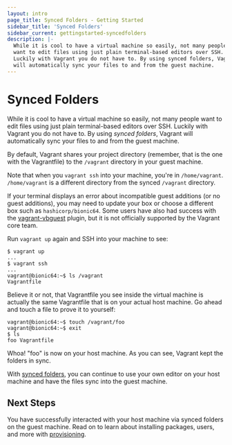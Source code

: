 ```yaml
---
layout: intro
page_title: Synced Folders - Getting Started
sidebar_title: 'Synced Folders'
sidebar_current: gettingstarted-syncedfolders
description: |-
  While it is cool to have a virtual machine so easily, not many people
  want to edit files using just plain terminal-based editors over SSH.
  Luckily with Vagrant you do not have to. By using synced folders, Vagrant
  will automatically sync your files to and from the guest machine.
---
```


# Synced Folders

While it is cool to have a virtual machine so easily, not many people
want to edit files using just plain terminal-based editors over SSH.
Luckily with Vagrant you do not have to. By using _synced folders_, Vagrant
will automatically sync your files to and from the guest machine.

By default, Vagrant shares your project directory (remember, that is the
one with the Vagrantfile) to the `/vagrant` directory in your guest machine.

Note that when you `vagrant ssh` into your machine, you're in `/home/vagrant`.
`/home/vagrant` is a different directory from the synced `/vagrant` directory.

If your terminal displays an error about incompatible guest additions (or no
guest additions), you may need to update your box or choose a different box such
as `hashicorp/bionic64`. Some users have also had success with the
[vagrant-vbguest](https://github.com/dotless-de/vagrant-vbguest) plugin, but it
is not officially supported by the Vagrant core team.

Run `vagrant up` again and SSH into your machine to see:

```shell-session
$ vagrant up
...
$ vagrant ssh
...
vagrant@bionic64:~$ ls /vagrant
Vagrantfile
```

Believe it or not, that Vagrantfile you see inside the virtual machine
is actually the same Vagrantfile that is on your actual host machine.
Go ahead and touch a file to prove it to yourself:

```shell-session
vagrant@bionic64:~$ touch /vagrant/foo
vagrant@bionic64:~$ exit
$ ls
foo Vagrantfile
```

Whoa! "foo" is now on your host machine. As you can see, Vagrant kept
the folders in sync.

With [synced folders](/docs/synced-folders/), you can continue
to use your own editor on your host machine and have the files sync
into the guest machine.

## Next Steps

You have successfully interacted with your host machine via synced folders on
the guest machine. Read on to learn about installing packages, users, and more
with [provisioning](/intro/getting-started/provisioning).
